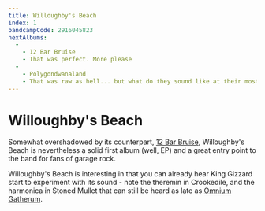 ```yaml
---
title: Willoughby's Beach
index: 1
bandcampCode: 2916045823
nextAlbums:
  - 
    - 12 Bar Bruise
    - That was perfect. More please
  -
    - Polygondwanaland
    - That was raw as hell... but what do they sound like at their most polished and technical?
---
```


# Willoughby's Beach

Somewhat overshadowed by its counterpart, [12 Bar Bruise](/albums/12-bar-bruise), Willoughby's Beach is nevertheless a solid first album (well, EP) and a great entry point to the band for fans of garage rock.

Willoughby's Beach is interesting in that you can already hear King Gizzard start to experiment with its sound - note the theremin in Crookedile, and the harmonica in Stoned Mullet that can still be heard as late as [Omnium Gatherum](/albums/omnium-gatherum).